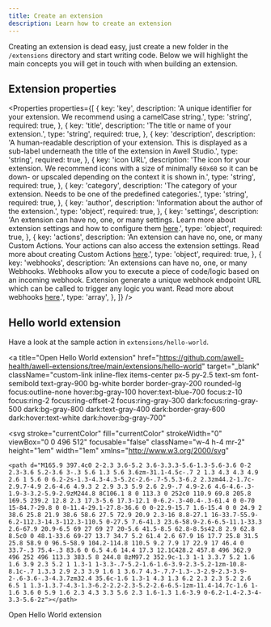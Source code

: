 ```yaml
---
title: Create an extension
description: Learn how to create an extension
---
```


Creating an extension is dead easy, just create a new folder in the `/extensions` directory and start writing code. Below we will highlight the main concepts you will get in touch with when building an extension.

## Extension properties

<Properties
  properties={[
    {
      key: 'key',
      description:
        'A unique identifier for your extension. We recommend using a camelCase string.',
      type: 'string',
      required: true,
    },
    {
      key: 'title',
      description: 'The title or name of your extension.',
      type: 'string',
      required: true,
    },
    {
      key: 'description',
      description:
        'A human-readable description of your extension. This is displayed as a sub-label underneath the title of the extension in Awell Studio.',
      type: 'string',
      required: true,
    },
    {
      key: 'icon URL',
      description:
        'The icon for your extension. We recommend icons with a size of minimally `60x60` so it can be down- or upscaled depending on the context it is shown in.',
      type: 'string',
      required: true,
    },
    {
      key: 'category',
      description:
        'The category of your extension. Needs to be one of the predefined categories.',
      type: 'string',
      required: true,
    },
    {
      key: 'author',
      description: 'Information about the author of the extension.',
      type: 'object',
      required: true,
    },
    {
      key: 'settings',
      description:
        'An extension can have no, one, or many settings. Learn more about extension settings and how to configure them <a href="/awell-extensions/docs/getting-started/extension-settings">here</a>.',
      type: 'object',
      required: true,
    },
    {
      key: 'actions',
      description:
        'An extension can have no, one, or many Custom Actions. Your actions can also access the extension settings. Read more about creating Custom Actions <a href="/awell-extensions/docs/custom-actions/what-are-custom-actions">here</a>.',
      type: 'object',
      required: true,
    },
    {
      key: 'webhooks',
      description:
        'An extensions can have no, one, or many Webhooks. Webhooks allow you to execute a piece of code/logic based on an incoming webhook. Extension generate a unique webhook endpoint URL which can be called to trigger any logic you want. Read more about webhooks <a href="/awell-extensions/docs/webhooks/what-are-webhooks">here</a>.',
      type: 'array',
    },
  ]}
/>

## Hello world extension

Have a look at the sample action in `extensions/hello-world`.

<a
  title="Open Hello World extension"
  href="https://github.com/awell-health/awell-extensions/tree/main/extensions/hello-world"
  target="_blank"
  className="custom-link inline-flex items-center px-5 py-2.5 text-sm font-semibold text-gray-900 bg-white border border-gray-200 rounded-lg focus:outline-none hover:bg-gray-100 hover:text-blue-700 focus:z-10 focus:ring-2 focus:ring-offset-2 focus:ring-gray-300 dark:focus:ring-gray-500 dark:bg-gray-800 dark:text-gray-400 dark:border-gray-600 dark:hover:text-white dark:hover:bg-gray-700"
>
  <svg
    stroke="currentColor"
    fill="currentColor"
    strokeWidth="0"
    viewBox="0 0 496 512"
    focusable="false"
    className="w-4 h-4 mr-2"
    height="1em"
    width="1em"
    xmlns="http://www.w3.org/2000/svg"
  >
    <path d="M165.9 397.4c0 2-2.3 3.6-5.2 3.6-3.3.3-5.6-1.3-5.6-3.6 0-2 2.3-3.6 5.2-3.6 3-.3 5.6 1.3 5.6 3.6zm-31.1-4.5c-.7 2 1.3 4.3 4.3 4.9 2.6 1 5.6 0 6.2-2s-1.3-4.3-4.3-5.2c-2.6-.7-5.5.3-6.2 2.3zm44.2-1.7c-2.9.7-4.9 2.6-4.6 4.9.3 2 2.9 3.3 5.9 2.6 2.9-.7 4.9-2.6 4.6-4.6-.3-1.9-3-3.2-5.9-2.9zM244.8 8C106.1 8 0 113.3 0 252c0 110.9 69.8 205.8 169.5 239.2 12.8 2.3 17.3-5.6 17.3-12.1 0-6.2-.3-40.4-.3-61.4 0 0-70 15-84.7-29.8 0 0-11.4-29.1-27.8-36.6 0 0-22.9-15.7 1.6-15.4 0 0 24.9 2 38.6 25.8 21.9 38.6 58.6 27.5 72.9 20.9 2.3-16 8.8-27.1 16-33.7-55.9-6.2-112.3-14.3-112.3-110.5 0-27.5 7.6-41.3 23.6-58.9-2.6-6.5-11.1-33.3 2.6-67.9 20.9-6.5 69 27 69 27 20-5.6 41.5-8.5 62.8-8.5s42.8 2.9 62.8 8.5c0 0 48.1-33.6 69-27 13.7 34.7 5.2 61.4 2.6 67.9 16 17.7 25.8 31.5 25.8 58.9 0 96.5-58.9 104.2-114.8 110.5 9.2 7.9 17 22.9 17 46.4 0 33.7-.3 75.4-.3 83.6 0 6.5 4.6 14.4 17.3 12.1C428.2 457.8 496 362.9 496 252 496 113.3 383.5 8 244.8 8zM97.2 352.9c-1.3 1-1 3.3.7 5.2 1.6 1.6 3.9 2.3 5.2 1 1.3-1 1-3.3-.7-5.2-1.6-1.6-3.9-2.3-5.2-1zm-10.8-8.1c-.7 1.3.3 2.9 2.3 3.9 1.6 1 3.6.7 4.3-.7.7-1.3-.3-2.9-2.3-3.9-2-.6-3.6-.3-4.3.7zm32.4 35.6c-1.6 1.3-1 4.3 1.3 6.2 2.3 2.3 5.2 2.6 6.5 1 1.3-1.3.7-4.3-1.3-6.2-2.2-2.3-5.2-2.6-6.5-1zm-11.4-14.7c-1.6 1-1.6 3.6 0 5.9 1.6 2.3 4.3 3.3 5.6 2.3 1.6-1.3 1.6-3.9 0-6.2-1.4-2.3-4-3.3-5.6-2z"></path>
  </svg>
  Open Hello World extension
</a>
